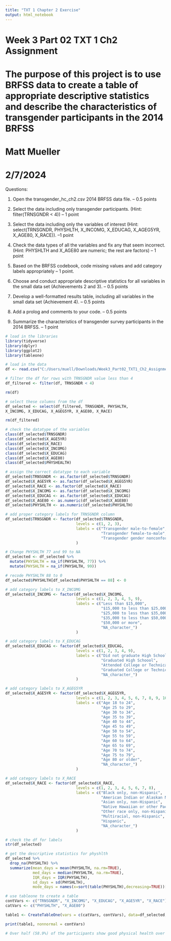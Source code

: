 ---
title: "TXT 1 Chapter 2 Exercise"
output: html_notebook
---

############################################################################################ 

# Week 3 Part 02 TXT 1 Ch2 Assignment

# The purpose of this project is to use BRFSS data to create a table of appropriate descriptive statistics and describe the characteristics of transgender participants in the 2014 BRFSS

# Matt Mueller

# 2/7/2024

Questions:

1)  Open the transgender_hc_ch2.csv 2014 BRFSS data file. – 0.5 points

2)  Select the data including only transgender participants. (Hint: filter(TRNSGNDR \< 4)) – 1 point

3)  Select the data including only the variables of interest (Hint: select(TRNSGNDR, PHYSHLTH, X_INCOMG, X_EDUCAG, X_AGEG5YR, X_AGE80, X_RACE)). –1 point

4)  Check the data types of all the variables and fix any that seem incorrect. (Hint: PHYSHLTH and X_AGE80 are numeric; the rest are factors) – 1 point

5)  Based on the BRFSS codebook, code missing values and add category labels appropriately – 1 point.

6)  Choose and conduct appropriate descriptive statistics for all variables in the small data set (Achievements 2 and 3). – 0.5 points

7)  Develop a well-formatted results table, including all variables in the small data set (Achievement 4). – 0.5 points

8)  Add a prolog and comments to your code. – 0.5 points

9)  Summarize the characteristics of transgender survey participants in the 2014 BRFSS. – 1 point

############################################################################################# 

```{r}
# load in the libraries
library(tidyverse)
library(dplyr)
library(ggplot2)
library(tableone)
```

```{r}
# load in the data
df <- read.csv("C:/Users/muell/Downloads/Week3_Part02_TXT1_Ch2_Assignment/Week3_Part02_TXT1_Ch2_Assignment/transgender_hc_ch2.csv")
```

```{r}
# filter the df for rows with TRNSGNDR value less than 4
df_filtered <- filter(df, TRNSGNDR < 4)

rm(df)
```

```{r}
# select these columns from the df
df_selected <- select(df_filtered, TRNSGNDR, PHYSHLTH, 
X_INCOMG, X_EDUCAG, X_AGEG5YR, X_AGE80, X_RACE)

rm(df_filtered)
```

```{r}
# check the datatype of the variables
class(df_selected$TRNSGNDR)
class(df_selected$X_AGE5YR)
class(df_selected$X_RACE)
class(df_selected$X_INCOMG)
class(df_selected$X_EDUCAG)
class(df_selected$X_AGE80)
class(df_selected$PHYSHEALTH)
```

```{r}
# assign the correct datatype to each variable
df_selected$TRNSGNDR <- as.factor(df_selected$TRNSGNDR)
df_selected$X_AGE5YR <- as.factor(df_selected$X_AGEG5YR)
df_selected$X_RACE <- as.factor(df_selected$X_RACE)
df_selected$X_INCOMG <- as.factor(df_selected$X_INCOMG)
df_selected$X_EDUCAG <- as.factor(df_selected$X_EDUCAG)
df_selected$X_AGE80 <- as.numeric(df_selected$X_AGE80)
df_selected$PHYSHLTH <- as.numeric(df_selected$PHYSHLTH)
```

```{r}
# add proper category labels for TRNSGNDR column
df_selected$TRNSGNDR <- factor(df_selected$TRNSGNDR,
                               levels = c(1, 2, 3),
                               labels = c("Transgender male-to-female",
                                          "Transgender female-to-male",
                                          "Transgender gender nonconforming")
                               )

# Change PHYSHLTH 77 and 99 to NA
df_selected <- df_selected %>%
  mutate(PHYSHLTH = na_if(PHYSHLTH, 77)) %>%
  mutate(PHYSHLTH = na_if(PHYSHLTH, 99))

# recode PHYSHLTH 88 to 0
df_selected$PHYSHLTH[df_selected$PHYSHLTH == 88] <- 0

# add category labels to X_INCOMG
df_selected$X_INCOMG <- factor(df_selected$X_INCOMG,
                               levels = c(1, 2, 3, 4, 5, 9),
                               labels = c("Less than $15,000",
                                          "$15,000 to less than $25,000",
                                          "$25,000 to less than $35,000",
                                          "$35,000 to less than $50,000",
                                          "$50,000 or more",
                                          "NA_character_")
                               )

# add category labels to X_EDUCAG
df_selected$X_EDUCAG <- factor(df_selected$X_EDUCAG,
                               levels = c(1, 2, 3, 4, 9),
                               labels = c("Did not graduate High School",
                                          "Graduated High Schoool",
                                          "Attended College or Technical School",
                                          "Graduated College or Technical School",
                                          "NA_character_")
                               )

# add category labels to X_AGEG5YR
df_selected$X_AGE5YR <- factor(df_selected$X_AGEG5YR,
                               levels = c(1, 2, 3, 4, 5, 6, 7, 8, 9, 10, 11, 12, 13, 14),
                               labels = c("Age 18 to 24",
                                          "Age 25 to 29",
                                          "Age 30 to 34",
                                          "Age 35 to 39",
                                          "Age 40 to 44",
                                          "Age 45 to 49",
                                          "Age 50 to 54",
                                          "Age 55 to 59",
                                          "Age 60 to 64",
                                          "Age 65 to 69",
                                          "Age 70 to 74",
                                          "Age 75 to 79",
                                          "Age 80 or older",
                                          "NA_character_")
                               )

# add category labels to X_RACE
df_selected$X_RACE <- factor(df_selected$X_RACE,
                               levels = c(1, 2, 3, 4, 5, 6, 7, 8),
                               labels = c("Black only, non-Hispanic",
                                          "American Indian or Alaskan Native only, Non-Hispanic",
                                          "Asian only, non-Hispanic",
                                          "Native Hawaiian or other Pacific Islander only, Non-Hispanic",
                                          "Other race only, non-Hispanic",
                                          "Multiracial, non-Hispanic",
                                          "Hispanic",
                                          "NA_character_")
                               )

```

```{r}
# check the df for labels
str(df_selected)
```

```{r}
# get the descriptive statistics for physhlth
df_selected %>%
  drop_na(PHYSHLTH) %>%
  summarize(mean_days = mean(PHYSHLTH, na.rm=TRUE),
            med_days = median(PHYSHLTH, na.rm=TRUE),
            IQR_days = IQR(PHYSHLTH),
            sd_days = sd(PHYSHLTH),
            mode_days = names(x=sort(table(PHYSHLTH),decreasing=TRUE))[1])
```

```{r}
# use tableone to create a table
contVars <- c("TRNSGNDR", "X_INCOMG", "X_EDUCAG", "X_AGE5YR", "X_RACE")
catVars <- c("PHYSHLTH", "X_AGE80")

table1 <- CreateTableOne(vars = c(catVars, contVars), data=df_selected, factorVars = catVars)

print(table1, nonnormal = contVars)
```

```{r}
# Over half (58.9%) of the participants show good physical health over the last 30 days reporting 0 days of feeling physically unhealthy in the last 30 days. The age of the participants ranged from 18 to 80 with the most frequent age being between 60-64. The majority of the participants (72.1%) are in the Black only, non-Hispanic category with the American Indian or Alaskan Native only category coming in second at 10.5%. The most common income group among the participants is the $50,000 or more category, but 60.2% of the transgender participants earn under $50,000 per year. The transition status category indicates the most transitions are male-to-female at 52.5% and female-to-male transitions at 30.7%. Gender nonconforming transitions accounted for 16.8% of the participants, suggesting this transition is less common among the participants. 
```
